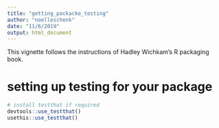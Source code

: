 ```yaml
---
title: "getting_packacke_testing"
author: "noelleschenk"
date: "11/6/2019"
output: html_document
---
```


This vignette follows the instructions of Hadley Wichkam's R packaging book.

# setting up testing for your package
```r
# install testthat if required
devtools::use_testthat()
usethis::use_testthat()
```

